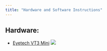 ---
title: "Hardware and Software Instructions"
---


## Hardware:
  - [Eyetech VT3 Mini](https://imotions.com/hardware/eyetech-vt3-mini/)
  ![](images/EyeTech-VT3-mini.png)